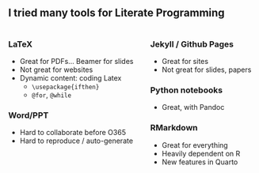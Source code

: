 ## I tried many tools for Literate Programming

:::: {.columns}
::: {.column}

### LaTeX

- Great for PDFs... Beamer for slides
- Not great for websites
- Dynamic content: coding Latex
    - `\usepackage{ifthen}`
    - `@for`, `@while`

### Word/PPT

- Hard to collaborate before O365
- Hard to reproduce / auto-generate 

:::
::: {.column}

### Jekyll / Github Pages

- Great for sites
- Not great for slides, papers

### Python notebooks

- Great, with Pandoc

### RMarkdown

- Great for everything
- Heavily dependent on R
- New features in Quarto

:::
::::